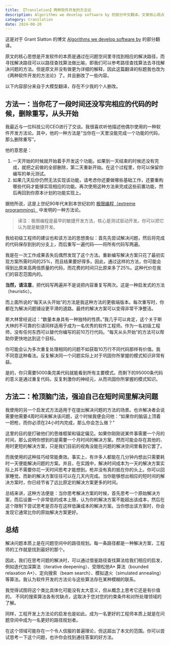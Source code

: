 ```yaml
---
title: 【Translation】两种软件开发的方法论
description: Algorithms we develop software by 的部分中文翻译。文章核心观点是开发软件的本质是通过在问题空间里寻找到相应的解决路径，而寻找解决路径可以以路径查找算法做比喻。
category: translation
date: 2024-08-20
---
```

这是对于 Grant Slatton 的博文 [Algorithms we develop software by](https://grantslatton.com/software-pathfinding) 的部分翻译。

原文的核心思想是开发软件的本质是通过在问题空间里寻找到相应的解决路径，而寻找解决路径可以以路径查找算法做比喻，即我们可以参考路径查找算法去寻找解决问题的方法。但是原文并没有做更为详细的解释，因此这篇翻译的标题我也改为《两种软件开发的方法论》了。并且删改了一些内容。

以下内容部分来自于大模型翻译，存在不少我的个人删改。

## 方法一：当你花了一段时间还没写完相应的代码的时候，删除重写，从头开始

我最近与一位科技公司CEO进行了交谈。我很喜欢听他描述他偶尔使用的一种软件开发方法论。其中，他的一种方法是“当你在一天里没能完成一个功能的代码，那么删除重写”。

他的意思是：

1. 一天开始的时候就开始着手开发这个功能。如果到一天结束的时候还没有完成，就把之前做的全部删除，第二天重新开始。在这个过程里，你可以保留你编写的单元测试。
2. 如果几天后你仍然无法实现该功能，请考虑你还要做哪些基础工作，还要重构哪些代码才能够实现相应的功能。再次使用这种方法来完成这些前置功能，然后再回到你原本计划的功能实现上。

据他所说，这是上世纪90年代末到本世纪初的 [极限编程（extreme programming）](https://en.wikipedia.org/wiki/Extreme_programming) 中发明的一种方法论。

> 译注：极限编程是最早的敏捷开发方法，核心是测试驱动开发。你可以把它认为就是敏捷开发。

我给初级工程师的建议也和该方法的思想类似：首先先尝试解决问题，然后将完成的代码保存到别的分支上，而后重写一遍代码——将所有代码写两遍。

我是在一次工作成果丢失后偶然发现了这个方法。重新编写解决方案只花了最初实现方案所需时间的25%，而且结果要好得多。因此，通过这样的方法，你可能会得到比原来高两倍质量的代码，而花费的时间只比原来多了25%。这种代价在我们的容忍范围内的。

**当然，请注意**，把代码写两遍并不是说把内容重复写两次。这是一种启发式的方法（heuristic）。

而上面所说的“每天从头开始”的方法是我这种方法的更极端版本。每次重写时，你都在为解决问题铺设更平滑的道路。最终的解决方案可以变得非常干净整洁。

斯大林曾经说过：“数量本身具有一种独特的性质。”我几乎可以肯定，这个关于斯大林的不可靠的引语同样适用于成为一名优秀的软件工程师。作为一名初级工程师，没有任何东西可以替代你编写的前10万行代码。“每天从头开始”的方法可以帮助你更快地达到这个目标。

你可能会认为多次重复处理相同的问题不如获取10万行不同代码那样有价值。我不同意这种看法。反复解决同一个问题实际上对于巩固你所掌握的模式知识非常有益。

是的，你只需要5000条完美代码就能看到所有主要模式。而剩下的95000条代码的意义是通过重复代码，反复刺激你的神经元，从而巩固你所掌握的模式知识。

## 方法二：枪顶脑门法，强迫自己在短时间里解决问题

我使用的另一个启发式方法适用于在提出解决问题的方法的场景。也许解决者会说需要他需要4周时间来解决该问题，这个时候我便会问他：“如果你的脑袋上顶着一把枪，而你必须在24小时内完成，那么你会怎么做？”

这里的目的是打破他们的思维框架和锚定偏见。如果你刚刚说某件事需要一个月的时间，那么说明你想到的是需要一个月时间的解决方案。然而可能会存在其他的、用时更短的解决方案，只是我们目前的视角没能在问题的解决空间里看到它罢了。

而我使用的这种技巧经常能奏效。事实上，有许多人都能在几分钟内想出只需要耗时一天便能解决问题的方案。并且，在实践中，解决时间成本为一天的解决方案实际上并不需要你花一天时间思考才能想到。枪并没有真的抵在你的头上。你可以回家睡觉。而新的解决方案往往可以在几天内完成。当你能够想出相应的短时间的解决方案时，你已经节省了远比原定的解决方案更多的时间。

总结来讲，这种方法便是：当你思考解决方案的时候，首先思考一个原始解决方案，而后设置一个非常低的成本上限，认为你的解决方案不能超出该成本，然后在这个限制下尝试思考是否存在这样低廉成本的解决方案。当你想出该方案时，你会发现它通常比你的原始解决方案更好。

## 总结

解决问题本质上是在问题空间中的路径规划。每一条路径都是一种解决方案，工程师的工作就是找到最好的那个。

因此，我们在思考问题的解决时，可以通过借鉴路径查找算法给我们相应的启发，例如迭代加深算法（iterative deepening）、受限松弛A* 算法（bounded relaxation A*）、定向搜索（beam search）、模拟退火（simulated annealing）等算法。我认为软件开发的方法论与这些算法存在某种模糊的联系。

我觉得试图将这个类比具体化可能没有太大意义，但从概念上思考它还是有价值的。 不同的搜索算法各有优缺点，这取决于您对您的约束条件和对所处理领域的了解。

同样，工程开发上方法论的启发也是如此。成为一名更好的工程师本质上就是在问题空间中成为一名更好的路径规划者。

在这个领域可能存在一个令人信服的普遍理论，但这超出了本文的范围。你可以尝试思考一下这个问题，也许你会找到通往答案的好方法。